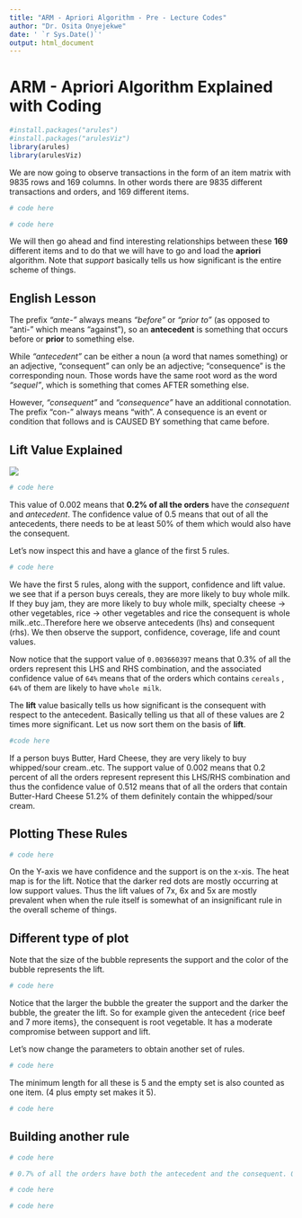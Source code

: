 ---
title: "ARM - Apriori Algorithm - Pre - Lecture Codes"
author: "Dr. Osita Onyejekwe"
date: ' `r Sys.Date()`'
output: html_document
---

# ARM - Apriori Algorithm Explained with Coding

```{r}
#install.packages("arules")
#install.packages("arulesViz")
library(arules)
library(arulesViz)
```

We are now going to observe transactions in the form of an item matrix with 9835 rows and 169 columns. In other words there are 9835 different transactions and orders, and 169 different items.

```{r}
# code here 
```


```{r}
# code here 
```

We will then go ahead and find interesting relationships between these **169** different items and to do that we will have to go and load the **apriori** algorithm. Note that *support* basically tells us how significant is the entire scheme of things.

## English Lesson

The prefix *"ante-"* always means *"before"* or *"prior to"* (as opposed to "anti-" which means "against"), so an **antecedent** is something that occurs before or **prior** to something else.

While *"antecedent"* can be either a noun (a word that names something) or an adjective, "consequent" can only be an adjective; "consequence" is the corresponding noun. Those words have the same root word as the word *"sequel"*, which is something that comes AFTER something else.

However, *"consequent"* and *"consequence"* have an additional connotation. The prefix "con-" always means "with". A consequence is an event or condition that follows and is CAUSED BY something that came before.

## Lift Value Explained

![](Lift%20Value%20Explained.png)

```{r}
# code here 
```

This value of 0.002 means that **0.2% of all the orders** have the *consequent* and *antecedent*. The confidence value of 0.5 means that out of all the antecedents, there needs to be at least 50% of them which would also have the consequent.

Let's now inspect this and have a glance of the first 5 rules.

```{r}
# code here 
```

We have the first 5 rules, along with the support, confidence and lift value. we see that if a person buys cereals, they are more likely to buy whole milk. If they buy jam, they are more likely to buy whole milk, specialty cheese -\> other vegetables, rice -\> other vegetables and rice the consequent is whole milk..etc..Therefore here we observe antecedents (lhs) and consequent (rhs). We then observe the support, confidence, coverage, life and count values.

Now notice that the support value of `0.003660397` means that 0.3% of all the orders represent this LHS and RHS combination, and the associated confidence value of `64%` means that of the orders which contains `cereals` , `64%` of them are likely to have `whole milk`.

The **lift** value basically tells us how significant is the consequent with respect to the antecedent. Basically telling us that all of these values are 2 times more significant. Let us now sort them on the basis of **lift**.

```{r}
#code here 

```

If a person buys Butter, Hard Cheese, they are very likely to buy whipped/sour cream..etc. The support value of 0.002 means that 0.2 percent of all the orders represent represent this LHS/RHS combination and thus the confidence value of 0.512 means that of all the orders that contain Butter-Hard Cheese 51.2% of them definitely contain the whipped/sour cream.

## Plotting These Rules

```{r}
# code here 
```

On the Y-axis we have confidence and the support is on the x-xis. The heat map is for the lift. Notice that the darker red dots are mostly occurring at low support values. Thus the lift values of 7x, 6x and 5x are mostly prevalent when when the rule itself is somewhat of an insignificant rule in the overall scheme of things.

## Different type of plot

Note that the size of the bubble represents the support and the color of the bubble represents the lift.

```{r}
# code here 

```

Notice that the larger the bubble the greater the support and the darker the bubble, the greater the lift. So for example given the antecedent {rice beef and 7 more items}, the consequent is root vegetable. It has a moderate compromise between support and lift. 

Let's now change the parameters to obtain another set of rules. 

```{r}
# code here 
```

The minimum length for all these is 5 and the empty set is also counted as one item. (4 plus empty set makes it 5). 

```{r}
# code here 
```

## Building another rule

```{r}

# code here 

# 0.7% of all the orders have both the antecedent and the consequent. Out of all the antecedents, 60% of all them also have the consequent 

# code here 
```

```{r}
# code here 
```



















